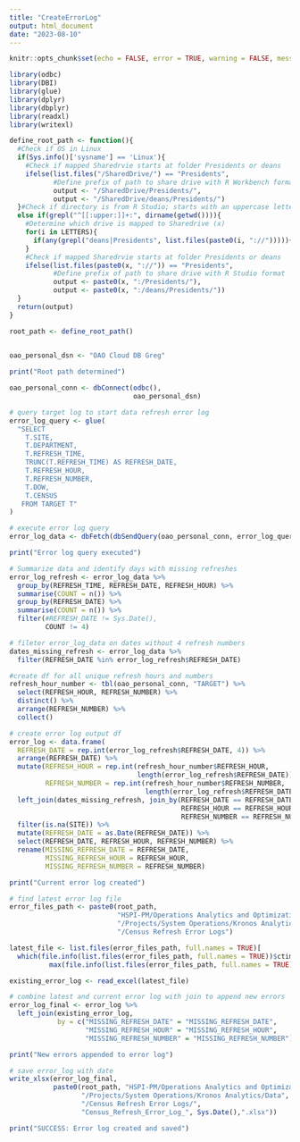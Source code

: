 ```yaml
---
title: "CreateErrorLog"
output: html_document
date: "2023-08-10"
---
```


```r
knitr::opts_chunk$set(echo = FALSE, error = TRUE, warning = FALSE, message = FALSE)

library(odbc)
library(DBI)
library(glue)
library(dplyr)
library(dbplyr)
library(readxl)
library(writexl)
```

```r
define_root_path <- function(){
  #Check if OS in Linux
  if(Sys.info()['sysname'] == 'Linux'){
    #Check if mapped Sharedrvie starts at folder Presidents or deans
    ifelse(list.files("/SharedDrive/") == "Presidents",
           #Define prefix of path to share drive with R Workbench format
           output <- "/SharedDrive/Presidents/",
           output <- "/SharedDrive/deans/Presidents/")
  }#Check if directory is from R Studio; starts with an uppercase letter than ':'
  else if(grepl("^[[:upper:]]+:", dirname(getwd()))){
    #Determine which drive is mapped to Sharedrive (x)
    for(i in LETTERS){
      if(any(grepl("deans|Presidents", list.files(paste0(i, "://"))))){x <- i}
    }
    #Check if mapped Sharedrvie starts at folder Presidents or deans
    ifelse(list.files(paste0(x, "://")) == "Presidents",
           #Define prefix of path to share drive with R Studio format
           output <- paste0(x, ":/Presidents/"),
           output <- paste0(x, ":/deans/Presidents/"))
  }
  return(output)
} 

root_path <- define_root_path()

  
oao_personal_dsn <- "OAO Cloud DB Greg"

print("Root path determined")
```

```r
oao_personal_conn <- dbConnect(odbc(),
                               oao_personal_dsn)

# query target log to start data refresh error log
error_log_query <- glue(
  "SELECT
    T.SITE,
    T.DEPARTMENT,
    T.REFRESH_TIME,
    TRUNC(T.REFRESH_TIME) AS REFRESH_DATE,
    T.REFRESH_HOUR,
    T.REFRESH_NUMBER,
    T.DOW,
    T.CENSUS
   FROM TARGET T"
)

# execute error log query
error_log_data <- dbFetch(dbSendQuery(oao_personal_conn, error_log_query))

print("Error log query executed")
```

```r
# Summarize data and identify days with missing refreshes
error_log_refresh <- error_log_data %>%
  group_by(REFRESH_TIME, REFRESH_DATE, REFRESH_HOUR) %>%
  summarise(COUNT = n()) %>%
  group_by(REFRESH_DATE) %>%
  summarise(COUNT = n()) %>%
  filter(#REFRESH_DATE != Sys.Date(),
         COUNT != 4)

# fileter error_log_data on dates without 4 refresh numbers
dates_missing_refresh <- error_log_data %>%
  filter(REFRESH_DATE %in% error_log_refresh$REFRESH_DATE)

#create df for all unique refresh hours and numbers
refresh_hour_number <- tbl(oao_personal_conn, "TARGET") %>%
  select(REFRESH_HOUR, REFRESH_NUMBER) %>%
  distinct() %>%
  arrange(REFRESH_NUMBER) %>%
  collect()

# create error log output df
error_log <- data.frame(
  REFRESH_DATE = rep.int(error_log_refresh$REFRESH_DATE, 4)) %>%
  arrange(REFRESH_DATE) %>%
  mutate(REFRESH_HOUR = rep.int(refresh_hour_number$REFRESH_HOUR,
                                length(error_log_refresh$REFRESH_DATE)),
         REFRESH_NUMBER = rep.int(refresh_hour_number$REFRESH_NUMBER,
                                  length(error_log_refresh$REFRESH_DATE))) %>%
  left_join(dates_missing_refresh, join_by(REFRESH_DATE == REFRESH_DATE,
                                           REFRESH_HOUR == REFRESH_HOUR,
                                           REFRESH_NUMBER == REFRESH_NUMBER)) %>%
  filter(is.na(SITE)) %>%
  mutate(REFRESH_DATE = as.Date(REFRESH_DATE)) %>%
  select(REFRESH_DATE, REFRESH_HOUR, REFRESH_NUMBER) %>%
  rename(MISSING_REFRESH_DATE = REFRESH_DATE,
         MISSING_REFRESH_HOUR = REFRESH_HOUR,
         MISSING_REFRESH_NUMBER = REFRESH_NUMBER)

print("Current error log created")
```

```r
# find latest error log file 
error_files_path <- paste0(root_path,
                           "HSPI-PM/Operations Analytics and Optimization",
                           "/Projects/System Operations/Kronos Analytics/Data",
                           "/Census Refresh Error Logs")

latest_file <- list.files(error_files_path, full.names = TRUE)[
  which(file.info(list.files(error_files_path, full.names = TRUE))$ctime ==
          max(file.info(list.files(error_files_path, full.names = TRUE))$ctime))]

existing_error_log <- read_excel(latest_file)

# combine latest and current error log with join to append new errors
error_log_final <- error_log %>%
  left_join(existing_error_log, 
            by = c("MISSING_REFRESH_DATE" = "MISSING_REFRESH_DATE",
                   "MISSING_REFRESH_HOUR" = "MISSING_REFRESH_HOUR",
                   "MISSING_REFRESH_NUMBER" = "MISSING_REFRESH_NUMBER"))

print("New errors appended to error log")
```

```r
# save error_log with date
write_xlsx(error_log_final,
           paste0(root_path, "HSPI-PM/Operations Analytics and Optimization",
                  "/Projects/System Operations/Kronos Analytics/Data",
                  "/Census Refresh Error Logs/",
                  "Census_Refresh_Error_Log_", Sys.Date(),".xlsx"))

print("SUCCESS: Error log created and saved")
```